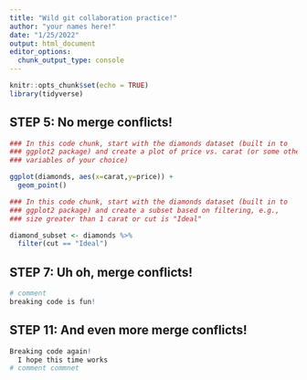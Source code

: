 ```yaml
---
title: "Wild git collaboration practice!"
author: "your names here!"
date: "1/25/2022"
output: html_document
editor_options: 
  chunk_output_type: console
---
```


```r
knitr::opts_chunk$set(echo = TRUE)
library(tidyverse)
```

## STEP 5: No merge conflicts!

```r
### In this code chunk, start with the diamonds dataset (built in to
### ggplot2 package) and create a plot of price vs. carat (or some other
### variables of your choice)

ggplot(diamonds, aes(x=carat,y=price)) + 
  geom_point()

```

```r
### In this code chunk, start with the diamonds dataset (built in to
### ggplot2 package) and create a subset based on filtering, e.g., 
### size greater than 1 carat or cut is "Ideal"

diamond_subset <- diamonds %>% 
  filter(cut == "Ideal")

```

## STEP 7: Uh oh, merge conflicts!

```r
# comment
breaking code is fun!
```

## STEP 11: And even more merge conflicts!

```r
Breaking code again!
  I hope this time works
# comment commnet
```

